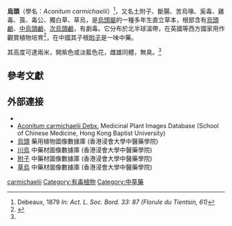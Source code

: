 {{about|烏頭屬植物|一種魚類|鯔魚}}
{{speciesbox
| image = Aconitum carmichaelli 'arendsii' 27-10-2005 16.09.36.JPG
|genus = Aconitum
|species = carmichaelii
| authority = [[Jean_Odon_Debeaux|Debeaux]]
}}

'''烏頭'''（學名：''Aconitum carmichaelii''）<ref name = "C132">Debeaux, 1879 ''In: Act. L. Soc. Bord. 33: 87 (Florule du Tientsin, 61)''</ref>，又名土附子、斷腸、苦烏喙、奚毒、雞毒、莨、毒公、獨白草、草烏，是[[烏頭屬|烏頭屬]]的一種多年生直立草本，根部含有[[烏頭鹼|烏頭鹼]]、[[中烏頭鹼|中烏頭鹼]]、[[次烏頭鹼|次烏頭鹼]]，有劇毒。它分布於北半球溫帶，在英國等西方國家用作觀賞植物培育<ref name=RHSAZ>{{cite book|title=RHS A-Z encyclopedia of garden plants|url=https://archive.org/details/azencyclopediaof0000unse|year=2008|publisher=Dorling Kindersley|location=United Kingdom|isbn=978-1405332965|pages=1136}}</ref>，在中國其子根[[附子|附子]]是一味中藥。

其高度可達兩米，開紫色或淡藍色花，雌雄同體，無臭。<ref name=RHSAZ/>

== 參考文獻==
{{Reflist}}

==外部連接==
*{{GRIN}}
*[https://web.archive.org/web/20160303222641/http://libproject.hkbu.edu.hk/was40/detail?lang=en&channelid=1288&searchword=herb_id%3DD00448 Aconitum carmichaelii Debx.] Medicinal Plant Images Database (School of Chinese Medicine, Hong Kong Baptist University) {{zh-hant}} {{en icon}}
*[https://libproject.hkbu.edu.hk/was40/detail?lang=ch&channelid=1288&searchword=herb_id=D00448  烏頭] {{Wayback|url=https://libproject.hkbu.edu.hk/was40/detail?lang=ch&channelid=1288&searchword=herb_id=D00448 |date=20210602212338 }} 藥用植物圖像數據庫 (香港浸會大學中醫藥學院) {{zh}}{{en}}
*[https://sys01.lib.hkbu.edu.hk/cmed/mmid/detail.php?pid=B00046 川烏] 中藥材圖像數據庫  (香港浸會大學中醫藥學院) {{zh}}{{en}} 
*[https://sys01.lib.hkbu.edu.hk/cmed/mmid/detail.php?pid=B00058 附子] 中藥材圖像數據庫  (香港浸會大學中醫藥學院) {{zh}}{{en}} 
*[https://sys01.lib.hkbu.edu.hk/cmed/mmid/detail.php?pid=B00037 草烏] 中藥材圖像數據庫  (香港浸會大學中醫藥學院) {{zh}}{{en}} 


{{Commons category|Aconitum carmichaelii}}
{{Wikispecies}}
{{Taxonbar|from=Q2561734}}

[[Category:烏頭屬|carmichaelii]]
[[Category:有毒植物|Category:有毒植物]]
[[Category:中草藥|Category:中草藥]]